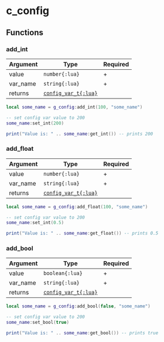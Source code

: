 # c_config

## Functions

### add_int

| Argument | Type                                    | Required |
| -------- | --------------------------------------- | -------- |
| value    | `number{:lua}`                                | +        |
| var_name | `string{:lua}`                                | +        |
| returns  | [`config_var_t{:lua}`](/structs/config_var_t) |          |

```lua
local some_name = g_config:add_int(100, "some_name")

-- set config var value to 200
some_name:set_int(200)

print("Value is: " .. some_name:get_int()) -- prints 200
```

### add_float

| Argument | Type                                    | Required |
| -------- | --------------------------------------- | -------- |
| value    | `number{:lua}`                                | +        |
| var_name | `string{:lua}`                                | +        |
| returns  | [`config_var_t{:lua}`](/structs/config_var_t) |          |

```lua
local some_name = g_config:add_float(100, "some_name")

-- set config var value to 200
some_name:set_int(0.5)

print("Value is: " .. some_name:get_float()) -- prints 0.5
```

### add_bool

| Argument | Type                                    | Required |
| -------- | --------------------------------------- | -------- |
| value    | `boolean{:lua}`                               | +        |
| var_name | `string{:lua}`                                | +        |
| returns  | [`config_var_t{:lua}`](/structs/config_var_t) |          |

```lua
local some_name = g_config:add_bool(false, "some_name")

-- set config var value to 200
some_name:set_bool(true)

print("Value is: " .. some_name:get_bool()) -- prints true
```
